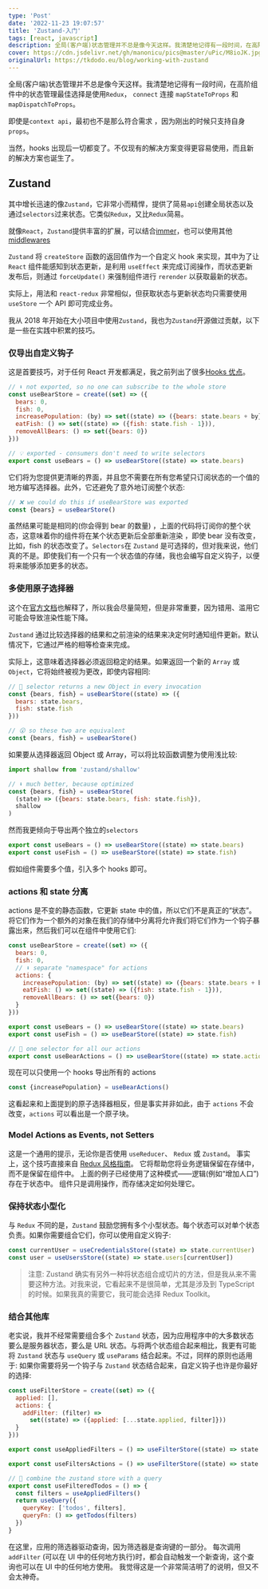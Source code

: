 ```yaml
---
type: 'Post'
date: '2022-11-23 19:07:57'
title: 'Zustand-入门'
tags: [react, javascript]
description: 全局(客户端)状态管理并不总是像今天这样。我清楚地记得有一段时间，在高阶组件中的状态管理最佳选择是使用Redux， connect 连接 mapStateToProps 和 mapDispatchToProps。
cover: https://cdn.jsdelivr.net/gh/manonicu/pics@master/uPic/M8ioJK.jpg
originalUrl: https://tkdodo.eu/blog/working-with-zustand
---
```


全局(客户端)状态管理并不总是像今天这样。我清楚地记得有一段时间，在高阶组件中的状态管理最佳选择是使用`Redux`， `connect` 连接 `mapStateToProps` 和 `mapDispatchToProps`。

即使是`context api`，最初也不是那么符合需求 ，因为刚出的时候只支持自身`props`。

当然，hooks 出现后一切都变了。不仅现有的解决方案变得更容易使用，而且新的解决方案也诞生了。

## Zustand

其中增长迅速的像`Zustand`，它非常小而精悍，提供了简易`api`创建全局状态以及通过`selectors`过来状态。它类似`Redux`，又比`Redux`简易。

就像`React`，`Zustand`提供丰富的扩展，可以结合[immer](https://github.com/pmndrs/zustand/tree/2b29d736841dc7b3fd7dec8cbfea50fee7295974#sick-of-reducers-and-changing-nested-state-use-immer)，也可以使用其他[middlewares](https://github.com/pmndrs/zustand/tree/2b29d736841dc7b3fd7dec8cbfea50fee7295974#middleware)

`Zustand` 将 `createStore` 函数的返回值作为一个自定义 hook 来实现，其中为了让 `React` 组件能感知到状态更新，是利用 `useEffect` 来完成订阅操作，而状态更新发布后，则通过 `forceUpdate()` 来强制组件进行 `rerender` 以获取最新的状态。

实际上，用法和 `react-redux` 非常相似，但获取状态与更新状态均只需要使用 `useStore` 一个 API 即可完成业务。

我从 2018 年开始在大小项目中使用`Zustand`，我也为`Zustand`开源做过贡献，以下是一些在实践中积累的技巧。

### 仅导出自定义钩子

这是首要技巧，对于任何 React 开发都满足，我之前列出了很多[Hooks 优点](https://tkdodo.eu/blog/simplifying-use-effect#3-write-custom-hooks)。

```js
// ⬇️ not exported, so no one can subscribe to the whole store
const useBearStore = create((set) => ({
  bears: 0,
  fish: 0,
  increasePopulation: (by) => set((state) => ({bears: state.bears + by})),
  eatFish: () => set((state) => ({fish: state.fish - 1})),
  removeAllBears: () => set({bears: 0})
}))

// 💡 exported - consumers don't need to write selectors
export const useBears = () => useBearStore((state) => state.bears)
```

它们将为您提供更清晰的界面，并且您不需要在所有您希望只订阅状态的一个值的地方编写选择器。此外，它还避免了意外地订阅整个状态:

```js
// ❌ we could do this if useBearStore was exported
const {bears} = useBearStore()
```

虽然结果可能是相同的(你会得到 bear 的数量) ，上面的代码将订阅你的整个状态，这意味着你的组件将在某个状态更新后全部重新渲染 ，即使 bear 没有改变，比如，fish 的状态改变了。`Selectors`在 `Zustand` 是可选择的，但对我来说，他们真的不是。即使我们有一个只有一个状态值的存储，我也会编写自定义钩子，以便将来能够添加更多的状态。

### 多使用原子选择器

这个在[官方文档](https://github.com/pmndrs/zustand/tree/2b29d736841dc7b3fd7dec8cbfea50fee7295974#selecting-multiple-state-slices)也解释了，所以我会尽量简短，但是非常重要，因为错用、滥用它可能会导致渲染性能下降。

`Zustand` 通过比较选择器的结果和之前渲染的结果来决定何时通知组件更新。默认情况下，它通过严格的相等检查来完成。

实际上，这意味着选择器必须返回稳定的结果。如果返回一个新的 `Array` 或 `Object`，它将始终被视为更改，即使内容相同:

```js
// 🚨 selector returns a new Object in every invocation
const {bears, fish} = useBearStore((state) => ({
  bears: state.bears,
  fish: state.fish
}))

// 😮 so these two are equivalent
const {bears, fish} = useBearStore()
```

如果要从选择器返回 Object 或 Array，可以将比较函数调整为使用浅比较:

```js
import shallow from 'zustand/shallow'

// ⬇️ much better, because optimized
const {bears, fish} = useBearStore(
  (state) => ({bears: state.bears, fish: state.fish}),
  shallow
)
```

然而我更倾向于导出两个独立的`selectors`

```js
export const useBears = () => useBearStore((state) => state.bears)
export const useFish = () => useBearStore((state) => state.fish)
```

假如组件需要多个值，引入多个 hooks 即可。

### actions 和 state 分离

actions 是不变的静态函数，它更新 state 中的值，所以它们不是真正的“状态”。将它们作为一个额外的对象在我们的存储中分离将允许我们将它们作为一个钩子暴露出来，然后我们可以在组件中使用它们:

```js
const useBearStore = create((set) => ({
  bears: 0,
  fish: 0,
  // ⬇️ separate "namespace" for actions
  actions: {
    increasePopulation: (by) => set((state) => ({bears: state.bears + by})),
    eatFish: () => set((state) => ({fish: state.fish - 1})),
    removeAllBears: () => set({bears: 0})
  }
}))

export const useBears = () => useBearStore((state) => state.bears)
export const useFish = () => useBearStore((state) => state.fish)

// 🎉 one selector for all our actions
export const useBearActions = () => useBearStore((state) => state.actions)
```

现在可以只使用一个 hooks 导出所有的 actions

```js
const {increasePopulation} = useBearActions()
```

这看起来和上面提到的原子选择器相反，但是事实并非如此，由于 `actions` 不会改变，`actions` 可以看出是一个原子块。

### Model Actions as Events, not Setters

这是一个通用的提示，无论你是否使用 `useReducer`、 `Redux` 或 `Zustand`。
事实上，这个技巧直接来自 [Redux 风格指南](https://redux.js.org/style-guide/style-guide#model-actions-as-events-not-setters)。
它将帮助您将业务逻辑保留在存储中，而不是保留在组件中。
上面的例子已经使用了这种模式——逻辑(例如“增加人口”)存在于状态中。
组件只是调用操作，而存储决定如何处理它。

### 保持状态小型化

与 `Redux` 不同的是，`Zustand` 鼓励您拥有多个小型状态。每个状态可以对单个状态负责。如果你需要组合它们，你可以使用自定义钩子:

```js
const currentUser = useCredentialsStore((state) => state.currentUser)
const user = useUsersStore((state) => state.users[currentUser])
```

> 注意: Zustand 确实有另外一种将状态组合成切片的方法，但是我从来不需要这种方法。对我来说，它看起来不是很简单，尤其是涉及到 TypeScript 的时候。如果我真的需要它，我可能会选择 Redux Toolkit。

### 结合其他库

老实说，我并不经常需要组合多个 `Zustand` 状态，因为应用程序中的大多数状态要么是服务器状态，要么是 URL 状态。与将两个状态组合起来相比，我更有可能将 `Zustand` 状态与 `useQuery` 或 `useParams` 结合起来。不过，同样的原则也适用于: 如果你需要将另一个钩子与 `Zustand` 状态结合起来，自定义钩子也许是你最好的选择:

```js
const useFilterStore = create((set) => ({
  applied: [],
  actions: {
    addFilter: (filter) =>
      set((state) => ({applied: [...state.applied, filter]}))
  }
}))

export const useAppliedFilters = () => useFilterStore((state) => state.applied)

export const useFiltersActions = () => useFilterStore((state) => state.actions)

// 🚀 combine the zustand store with a query
export const useFilteredTodos = () => {
  const filters = useAppliedFilters()
  return useQuery({
    queryKey: ['todos', filters],
    queryFn: () => getTodos(filters)
  })
}
```

在这里，应用的筛选器驱动查询，因为筛选器是查询键的一部分。
每次调用 `addFilter` (可以在 UI 中的任何地方执行)时，都会自动触发一个新查询，这个查询也可以在 UI 中的任何地方使用。
我觉得这是一个非常简洁明了的说明，但又不会太神奇。
